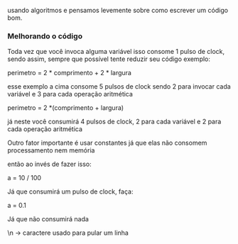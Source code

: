 





usando algoritmos e pensamos levemente sobre como escrever um código
bom.








### Melhorando o código

Toda vez que você invoca alguma variável isso consome 1 pulso de clock,
sendo assim, sempre que possível tente reduzir seu código exemplo:

perimetro = 2 \* comprimento + 2 \* largura

esse exemplo a cima consome 5 pulsos de clock sendo 2 para invocar cada
variável e 3 para cada operação aritmética

perimetro = 2 \*(comprimento + largura)

já neste você consumirá 4 pulsos de clock, 2 para cada variável e 2 para
cada operação aritmética

Outro fator importante é usar constantes já que elas não consomem
processamento nem memória

então ao invés de fazer isso:

a = 10 / 100

Já que consumirá um pulso de clock, faça:

a = 0.1

Já que não consumirá nada








\\n → caractere usado para pular um linha


